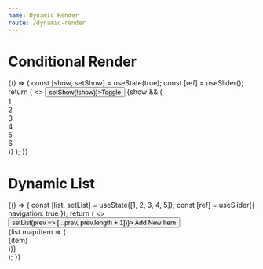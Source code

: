 ```yaml
---
name: Dynamic Render
route: /dynamic-render
---
```



# Conditional Render

<Playground>
  {() => {
    const [show, setShow] = useState(true);
    const [ref] = useSlider();
    return (
      <>
        <button onClick={() => setShow(!show)}>Toggle</button>
        {show && (
          <div ref={ref}>
            <div>1</div>
            <div>2</div>
            <div>3</div>
            <div>4</div>
            <div>5</div>
            <div>6</div>
          </div>
        )}
      </>
    );
  }}
</Playground>

# Dynamic List

<Playground>
  {() => {
    const [list, setList] = useState([1, 2, 3, 4, 5]);
    const [ref] = useSlider({ navigation: true });
    return (
      <>
        <button onClick={() => setList(prev => [...prev, prev.length + 1])}>
          Add New Item
        </button>
        <div ref={ref}>
          {list.map(item => (
            <div key={item}>{item}</div>
          ))}
        </div>
      </>
    );
  }}
</Playground>

